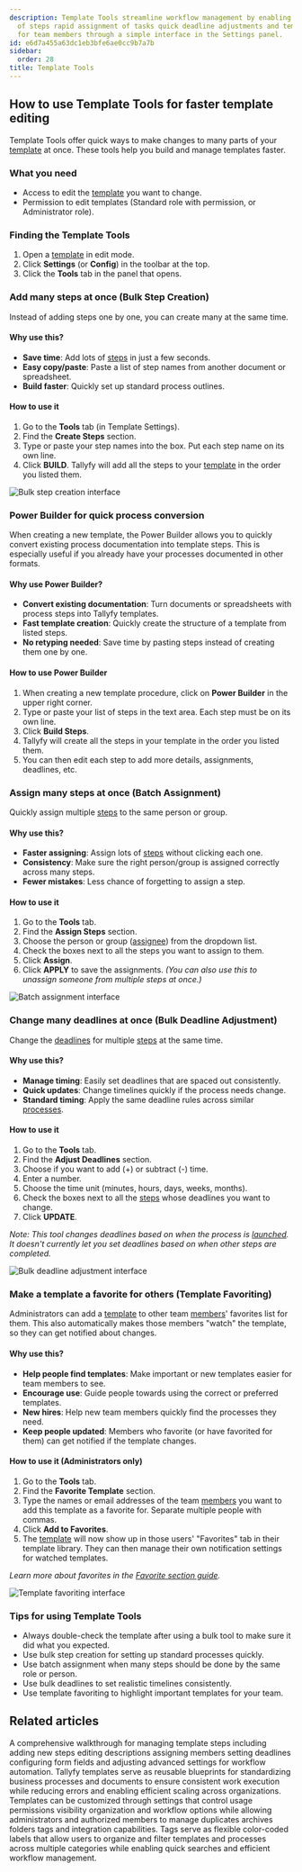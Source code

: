 ```yaml
---
description: Template Tools streamline workflow management by enabling bulk creation
  of steps rapid assignment of tasks quick deadline adjustments and template favoriting
  for team members through a simple interface in the Settings panel.
id: e6d7a455a63dc1eb3bfe6ae0cc9b7a7b
sidebar:
  order: 28
title: Template Tools
---
```


## How to use Template Tools for faster template editing

Template Tools offer quick ways to make changes to many parts of your [template](/products/pro/documenting/templates/) at once. These tools help you build and manage templates faster.

### What you need
- Access to edit the [template](/products/pro/documenting/templates/) you want to change.
- Permission to edit templates (Standard role with permission, or Administrator role).

### Finding the Template Tools
1. Open a [template](/products/pro/documenting/templates/) in edit mode.
2. Click **Settings** (or **Config**) in the toolbar at the top.
3. Click the **Tools** tab in the panel that opens.

### Add many steps at once (Bulk Step Creation)

Instead of adding steps one by one, you can create many at the same time.

#### Why use this?
- **Save time**: Add lots of [steps](/products/pro/tracking-and-tasks/tasks/) in just a few seconds.
- **Easy copy/paste**: Paste a list of step names from another document or spreadsheet.
- **Build faster**: Quickly set up standard process outlines.

#### How to use it
1. Go to the **Tools** tab (in Template Settings).
2. Find the **Create Steps** section.
3. Type or paste your step names into the box. Put each step name on its own line.
4. Click **BUILD**. Tallyfy will add all the steps to your [template](/products/pro/documenting/templates/) in the order you listed them.

![Bulk step creation interface](https://screenshots.tallyfy.com/tallyfy%2Fpro%2Fdesktop-light-click-powertools-create-steps.png)

### Power Builder for quick process conversion

When creating a new template, the Power Builder allows you to quickly convert existing process documentation into template steps. This is especially useful if you already have your processes documented in other formats.

#### Why use Power Builder?
- **Convert existing documentation**: Turn documents or spreadsheets with process steps into Tallyfy templates.
- **Fast template creation**: Quickly create the structure of a template from listed steps.
- **No retyping needed**: Save time by pasting steps instead of creating them one by one.

#### How to use Power Builder
1. When creating a new template procedure, click on **Power Builder** in the upper right corner.
2. Type or paste your list of steps in the text area. Each step must be on its own line.
3. Click **Build Steps**.
4. Tallyfy will create all the steps in your template in the order you listed them.
5. You can then edit each step to add more details, assignments, deadlines, etc.

### Assign many steps at once (Batch Assignment)

Quickly assign multiple [steps](/products/pro/tracking-and-tasks/tasks/) to the same person or group.

#### Why use this?
- **Faster assigning**: Assign lots of [steps](/products/pro/tracking-and-tasks/tasks/) without clicking each one.
- **Consistency**: Make sure the right person/group is assigned correctly across many steps.
- **Fewer mistakes**: Less chance of forgetting to assign a step.

#### How to use it
1. Go to the **Tools** tab.
2. Find the **Assign Steps** section.
3. Choose the person or group ([assignee](/products/pro/documenting/members/)) from the dropdown list.
4. Check the boxes next to all the steps you want to assign to them.
5. Click **Assign**.
6. Click **APPLY** to save the assignments.
   *(You can also use this to unassign someone from multiple steps at once.)*

![Batch assignment interface](https://screenshots.tallyfy.com/tallyfy%2Fpro%2Fdesktop-light-click-powertools-assign.png)

### Change many deadlines at once (Bulk Deadline Adjustment)

Change the [deadlines](/products/pro/tracking-and-tasks/tasks/) for multiple [steps](/products/pro/tracking-and-tasks/tasks/) at the same time.

#### Why use this?
- **Manage timing**: Easily set deadlines that are spaced out consistently.
- **Quick updates**: Change timelines quickly if the process needs change.
- **Standard timing**: Apply the same deadline rules across similar [processes](/products/pro/tracking-and-tasks/processes/).

#### How to use it
1. Go to the **Tools** tab.
2. Find the **Adjust Deadlines** section.
3. Choose if you want to add (+) or subtract (-) time.
4. Enter a number.
5. Choose the time unit (minutes, hours, days, weeks, months).
6. Check the boxes next to all the [steps](/products/pro/tracking-and-tasks/tasks/) whose deadlines you want to change.
7. Click **UPDATE**.

*Note: This tool changes deadlines based on when the process is [launched](/products/pro/launching/). It doesn't currently let you set deadlines based on when other steps are completed.* 

![Bulk deadline adjustment interface](https://screenshots.tallyfy.com/tallyfy%2Fpro%2Fdesktop-light-click-powertools-deadlines.png)

### Make a template a favorite for others (Template Favoriting)

Administrators can add a [template](/products/pro/documenting/templates/) to other team [members](/products/pro/documenting/members/)' favorites list for them. This also automatically makes those members "watch" the template, so they can get notified about changes.

#### Why use this?
- **Help people find templates**: Make important or new templates easier for team members to see.
- **Encourage use**: Guide people towards using the correct or preferred templates.
- **New hires**: Help new team members quickly find the processes they need.
- **Keep people updated**: Members who favorite (or have favorited for them) can get notified if the template changes.

#### How to use it (Administrators only)
1. Go to the **Tools** tab.
2. Find the **Favorite Template** section.
3. Type the names or email addresses of the team [members](/products/pro/documenting/members/) you want to add this template as a favorite for. Separate multiple people with commas.
4. Click **Add to Favorites**.
5. The [template](/products/pro/documenting/templates/) will now show up in those users' "Favorites" tab in their template library. They can then manage their own notification settings for watched templates.

*Learn more about favorites in the [Favorite section guide](/products/pro/tracking-and-tasks/tracker-view/organize-processes/how-can-i-favorite-and-filter-processes-on-tallyfy/).*

![Template favoriting interface](https://screenshots.tallyfy.com/tallyfy%2Fpro%2Fdesktop-light-click-powertools-favorite.png)

### Tips for using Template Tools
- Always double-check the template after using a bulk tool to make sure it did what you expected.
- Use bulk step creation for setting up standard processes quickly.
- Use batch assignment when many steps should be done by the same role or person.
- Use bulk deadlines to set realistic timelines consistently.
- Use template favoriting to highlight important templates for your team.


## Related articles
<CardGrid>
<LinkTitleCard header="<b>Edit Templates > Edit steps</b>" href="/products/pro/documenting/templates/edit-templates/edit-steps/" > A comprehensive walkthrough for managing template steps including adding new steps editing descriptions assigning members setting deadlines configuring form fields and adjusting advanced settings for workflow automation. </LinkTitleCard>
<LinkTitleCard header="<b>Documenting > Templates</b>" href="/products/pro/documenting/templates/" > Tallyfy templates serve as reusable blueprints for standardizing business processes and documents to ensure consistent work execution while reducing errors and enabling efficient scaling across organizations. </LinkTitleCard>
<LinkTitleCard header="<b>Templates > Configure your template</b>" href="/products/pro/documenting/templates/config/" > Templates can be customized through settings that control usage permissions visibility organization and workflow options while allowing administrators and authorized members to manage duplicates archives folders tags and integration capabilities. </LinkTitleCard>
<LinkTitleCard header="<b>Templates > Tags</b>" href="/products/pro/documenting/templates/how-to-manage-templates-and-processes-with-tags/" > Tags serve as flexible color-coded labels that allow users to organize and filter templates and processes across multiple categories while enabling quick searches and efficient workflow management. </LinkTitleCard>
</CardGrid>